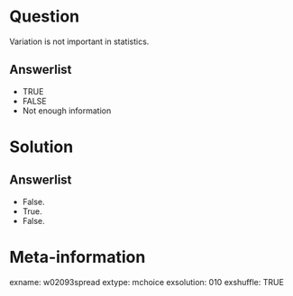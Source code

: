 Question
========
Variation is not important in statistics.

Answerlist
----------
* TRUE
* FALSE
* Not enough information


Solution
========

Answerlist
----------
* False.
* True.
* False.


Meta-information
================
exname: w02093spread
extype: mchoice
exsolution: 010
exshuffle: TRUE